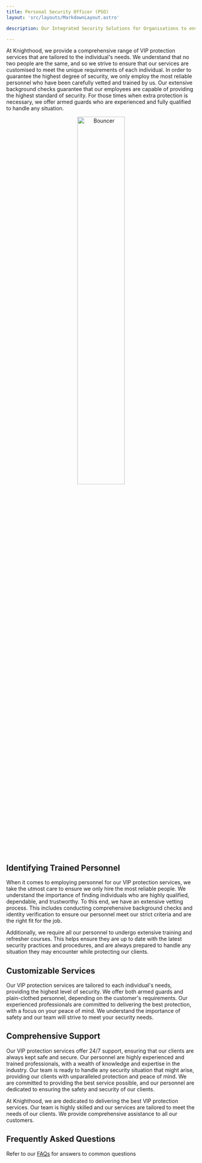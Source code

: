 ```yaml
---
title: Personal Security Officer (PSO)
layout: 'src/layouts/MarkdownLayout.astro'

description: Our Integrated Security Solutions for Organisations to ensure complete security 24X7

---
```



At Knighthood, we provide a comprehensive range of VIP protection services that are tailored to the individual's needs. We understand that no two people are the same, and so we strive to ensure that our services are customised to meet the unique requirements of each individual. In order to guarantee the highest degree of security, we only employ the most reliable personnel who have been carefully vetted and trained by us. Our extensive background checks guarantee that our employees are capable of providing the highest standard of security. For those times when extra protection is necessary, we offer armed guards who are experienced and fully qualified to handle any situation. 

<center><img src="/bouncer.jpg" width="50%" height='flex' alt="Bouncer"/> </center>

## Identifying Trained Personnel

When it comes to employing personnel for our VIP protection services, we take the utmost care to ensure we only hire the most reliable people. We understand the importance of finding individuals who are highly qualified, dependable, and trustworthy. To this end, we have an extensive vetting process. This includes conducting comprehensive background checks and identity verification to ensure our personnel meet our strict criteria and are the right fit for the job.

Additionally, we require all our personnel to undergo extensive training and refresher courses. This helps ensure they are up to date with the latest security practices and procedures, and are always prepared to handle any situation they may encounter while protecting our clients.

## Customizable Services

Our VIP protection services are tailored to each individual's needs, providing the highest level of security. We offer both armed guards and plain-clothed personnel, depending on the customer's requirements. Our experienced professionals are committed to delivering the best protection, with a focus on your peace of mind. We understand the importance of safety and our team will strive to meet your security needs.

## Comprehensive Support

Our VIP protection services offer 24/7 support, ensuring that our clients are always kept safe and secure. Our personnel are highly experienced and trained professionals, with a wealth of knowledge and expertise in the industry. Our team is ready to handle any security situation that might arise, providing our clients with unparalleled protection and peace of mind. We are committed to providing the best service possible, and our personnel are dedicated to ensuring the safety and security of our clients.



At Knighthood, we are dedicated to delivering the best VIP protection services. Our team is highly skilled and our services are tailored to meet the needs of our clients. We provide comprehensive assistance to all our customers.

## Frequently Asked Questions


Refer to our [FAQs](/services/security/FAQ-Guard) for answers to common questions 

